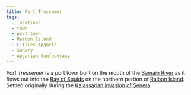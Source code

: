 ```yaml
---
title: Port Tressemer
tags:
  - locations
  - town
  - port town
  - Raibon Island
  - L'Illes Apgarie
  - Sanery
  - Apgarian Confederacy
---
```



_Port Tressemer_ is a port town built on the mouth of the [Samain River](./samain-river.mdx) as it flows out into the [Bay of Squids](./bay-of-squids.mdx) on the northern portion of [Raibon Island](./raibon-island.mdx). Settled originally during the [Kalassarian invasion of Senera](./senera.mdx#kalassarian-invasion)